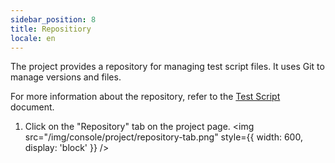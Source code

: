 ```yaml
---
sidebar_position: 8
title: Repositiory
locale: en
---
```


The project provides a repository for managing test script files. It uses Git to manage versions and files.

For more information about the repository, refer to the [Test Script](/script-and-routine/test-script/about) document.

1. Click on the "Repository" tab on the project page.
   <img
     src="/img/console/project/repository-tab.png"
     style={{ width: 600, display: 'block' }}
   />
